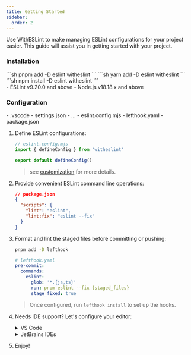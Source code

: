 ```yaml
---
title: Getting Started
sidebar:
  order: 2
---
```


Use WithESLint to make managing ESLint configurations for your project easier. This guide will assist you in getting started with your project.

### Installation

<Tabs>
  <TabItem label="pnpm">
  ```sh
  pnpm add -D eslint witheslint
  ```
  </TabItem>

  <TabItem label="yarn">
  ```sh
  yarn add -D eslint witheslint
  ```
  </TabItem>

  <TabItem label="npm">
  ```sh
  npm install -D eslint witheslint
  ```
  </TabItem>
</Tabs>

<Aside type="danger" title="Requirements">
  - ESLint v9.20.0 and above
  - Node.js v18.18.x and above
</Aside>


### Configuration

<FileTree>
  - .vscode
    - settings.json
  - ...
  - eslint.config.mjs
  - lefthook.yaml
  - package.json
</FileTree>

<Steps>

1. Define ESLint configurations:

    ```js
    // eslint.config.mjs
    import { defineConfig } from 'witheslint'

    export default defineConfig()
    ```
    > see [customization](/guides/customization) for more details.

2. Provide convenient ESLint command line operations:

    ```json
    // package.json
    {
      "scripts": {
        "lint": "eslint",
        "lint:fix": "eslint --fix"
      }
    }
    ```

3. Format and lint the staged files before committing or pushing:

    ```zsh
    pnpm add -D lefthook
    ```
    ```yaml
    # lefthook.yaml
    pre-commit:
      commands:
        eslint:
          glob: '*.{js,ts}'
          run: pnpm eslint --fix {staged_files}
          stage_fixed: true
    ```
    > Once configured, run `lefthook install` to set up the hooks.

4. Needs IDE support? Let's configure your editor:

    <details>
    <summary>VS Code</summary>
    <Steps>

    1. Install VS Code extension:

        <LinkCard title="VS Code ESLint extension" href="https://marketplace.visualstudio.com/items?itemName=dbaeumer.vscode-eslint" />

    2. Add the following settings to your project setting:

        ```jsonc
        // .vscode/settings.json
        {
          // Disable the default formatter, use eslint instead
          "prettier.enable": false,
          "editor.formatOnSave": false,

          // Auto fix
          "editor.codeActionsOnSave": {
            "source.fixAll.eslint": "explicit",
            "source.organizeImports": "never"
          },

          // Enable the ESlint flat config support
          "eslint.useFlatConfig": true,
          "eslint.runtime": "node",

          // Enable eslint for supported languages
          "eslint.validate": [
            "javascript",
            "javascriptreact",
            "typescript",
            "typescriptreact",
            // "astro",
            // "svelte",
            // "vue",
          ]
        }
        ```

    </Steps>
    </details>
    <details>
    <summary>JetBrains IDEs</summary>
    <Steps>

    1. Open the Settings dialog

    2. Go to `Languages & Frameworks -> JavaScript -> Code Quality Tools -> ESLint`

    3. Select the `Run eslint --fix on save` checkbox.

    </Steps>

    <Aside type="tip">
      See [JetBrains Docs](https://www.jetbrains.com/help/idea/eslint.html#ws_eslint_configure_run_eslint_on_save) for more details.
    </Aside>
    </details>
5. Enjoy!

</Steps>


